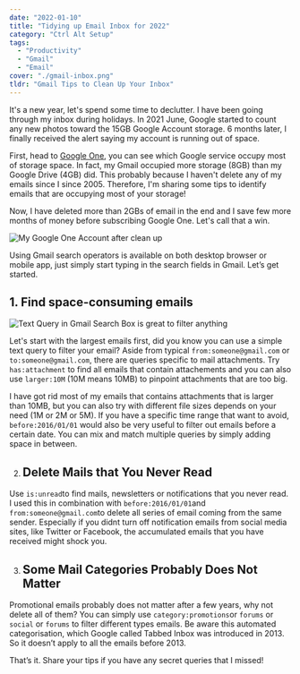 ```yaml
---
date: "2022-01-10"
title: "Tidying up Email Inbox for 2022"
category: "Ctrl Alt Setup"
tags:
  - "Productivity"
  - "Gmail"
  - "Email"
cover: "./gmail-inbox.png"
tldr: "Gmail Tips to Clean Up Your Inbox"
---
```


It's a new year, let's spend some time to declutter. I have been going through my inbox during holidays. In 2021 June, Google started to count any new photos toward the 15GB Google Account storage. 6 months later, I finally received the alert saying my account is running out of space.

First, head to [Google One](https://one.google.com/storage), you can see which Google service occupy most of storage space. In fact, my Gmail occupied more storage (8GB) than my Google Drive (4GB) did. This probably because I haven't delete any of my emails since I since 2005. Therefore, I'm sharing some tips to identify emails that are occupying most of your storage!

Now, I have deleted more than 2GBs of email in the end and I save few more months of money before subscribing Google One. Let's call that a win.

![My Google One Account after clean up](./gmail-inbox-1.png)

Using Gmail search operators is available on both desktop browser or mobile app, just simply start typing in the search fields in Gmail. Let’s get started.

## 1. Find space-consuming emails

![Text Query in Gmail Search Box is great to filter anything](./gmail-inbox-2.png)

Let's start with the largest emails first, did you know you can use a simple text query to filter your email? Aside from typical `from:someone@gmail.com` or `to:someone@gmail.com`, there are queries specific to mail attachments. Try `has:attachment` to find all emails that contain attachements and you can also use `larger:10M` (10M means 10MB) to pinpoint attachments that are too big.

I have got rid most of my emails that contains attachments that is larger than 10MB, but you can also try with different file sizes depends on your need (1M or 2M or 5M). If you have a specific time range that want to avoid, `before:2016/01/01` would also be very useful to filter out emails before a certain date. You can mix and match multiple queries by simply adding space in between.

2. ## Delete Mails that You Never Read

Use `is:unread`to find mails, newsletters or notifications that you never read. I used this in combination with `before:2016/01/01`and `from:someone@gmail.com`to delete all series of email coming from the same sender. Especially if you didnt turn off notification emails from social media sites, like Twitter or Facebook, the accumulated emails that you have received might shock you.

3. ## Some Mail Categories Probably Does Not Matter

Promotional emails probably does not matter after a few years, why not delete all of them? You can simply use `category:promotions`or `forums` or `social` or `forums` to filter different types emails. Be aware this automated categorisation, which Google called Tabbed Inbox was introduced in 2013. So it doesn’t apply to all the emails before 2013.

That’s it. Share your tips if you have any secret queries that I missed!

